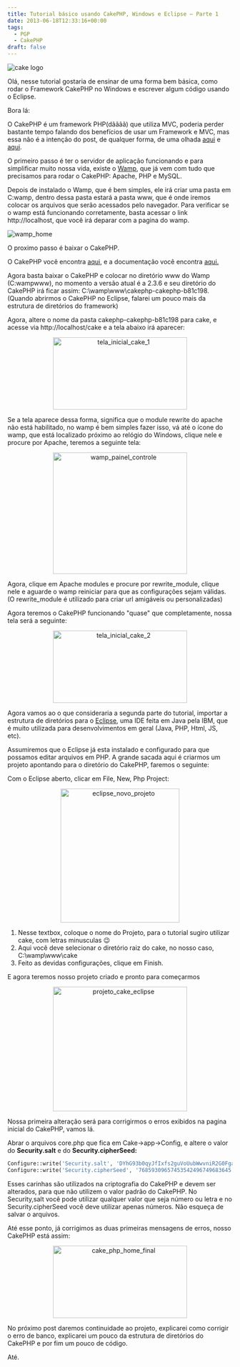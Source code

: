 ```yaml
---
title: Tutorial básico usando CakePHP, Windows e Eclipse – Parte 1
date: 2013-06-18T12:33:16+00:00
tags:
  - PGP
  - CakePHP
draft: false
---
```


![cake logo](http://res.cloudinary.com/cezarcruz-com-br/image/upload/v1454457626/cake-logo_ns8tdv.png "cake logo")

Olá, nesse tutorial gostaria de ensinar de uma forma bem básica, como rodar o Framework CakePHP no Windows e escrever algum código usando o Eclipse.

Bora lá:

O CakePHP é um framework PHP(dãããã) que utiliza MVC, poderia perder bastante tempo falando dos benefícios de usar um Framework e MVC, mas essa não é a intenção do post, de qualquer forma, de uma olhada <a href="http://blog.glaucocustodio.com/2012/07/31/porque-usar-um-framework/" target="_blank">aqui</a> e <a href="http://pt.wikipedia.org/wiki/MVC" target="_blank">aqui</a>.

O primeiro passo é ter o servidor de aplicação funcionando e para simplificar muito nossa vida, existe o <a href="http://www.wampserver.com/en/" target="_blank">Wamp</a>, que já vem com tudo que precisamos para rodar o CakePHP: Apache, PHP e MySQL.

Depois de instalado o Wamp, que é bem simples, ele irá criar uma pasta em C:wamp, dentro dessa pasta estará a pasta www, que é onde iremos colocar os arquivos que serão acessados pelo navegador. Para verificar se o wamp está funcionando corretamente, basta acessar o link http://localhost, que você irá deparar com a pagina do wamp.

![wamp_home](http://res.cloudinary.com/cezarcruz-com-br/image/upload/v1454457625/wamp_home_pwpuvr.png "wamp_home")

O proximo passo é baixar o CakePHP.

O CakePHP você encontra <a href="http://cakephp.org/" target="_blank">aqui</a>, e a documentação você encontra <a href="http://book.cakephp.org/2.0/en/index.html" target="_blank">aqui.</a>

Agora basta baixar o CakePHP e colocar no diretório www do Wamp (C:wampwww), no momento a versão atual é a 2.3.6 e seu diretório do CakePHP irá ficar assim: C:\wamp\www\cakephp-cakephp-b81c198. (Quando abrirmos o CakePHP no Eclipse, falarei um pouco mais da estrutura de diretórios do framework)

Agora, altere o nome da pasta cakephp-cakephp-b81c198 para cake, e acesse via http://localhost/cake e a tela abaixo irá aparecer:

<p style="text-align: center;">
  <a href="http://res.cloudinary.com/cezarcruz-com-br/image/upload/v1454457622/tela_inicial_cake_1_yb2fxm.png">
    <img
      class="size-medium wp-image-48 aligncenter"
      src="http://res.cloudinary.com/cezarcruz-com-br/image/upload/h_163,w_300/v1454457622/tela_inicial_cake_1_yb2fxm.png"
      alt="tela_inicial_cake_1"
      width="300"
      height="162"
    />
  </a>
</p>

Se a tela aparece dessa forma, significa que o module rewrite do apache não está habilitado, no wamp é bem simples fazer isso, vá até o ícone do wamp, que está localizado próximo ao relógio do Windows, clique nele e procure por Apache, teremos a seguinte tela:

<p style="text-align: center;">
  <a href="http://res.cloudinary.com/cezarcruz-com-br/image/upload/v1454457623/wamp_painel_controle_dof4xf.png">
    <img
      class="size-medium wp-image-45 aligncenter"
      src="http://res.cloudinary.com/cezarcruz-com-br/image/upload/h_272,w_300/v1454457623/wamp_painel_controle_dof4xf.png"
      alt="wamp_painel_controle"
      width="300"
      height="272"
    />
  </a>
</p>

Agora, clique em Apache modules e procure por rewrite_module, clique nele e aguarde o wamp reiniciar para que as configurações sejam válidas. (O rewrite_module é utilizado para criar url amigáveis ou personalizadas)

Agora teremos o CakePHP funcionando "quase" que completamente, nossa tela será a seguinte:

<p style="text-align: center;">
  <a href="http://res.cloudinary.com/cezarcruz-com-br/image/upload/v1454457621/tela_inicial_cake_2_efuc7i.png">
    <img
      class="size-medium wp-image-49 aligncenter"
      src="http://res.cloudinary.com/cezarcruz-com-br/image/upload/h_163,w_300/v1454457621/tela_inicial_cake_2_efuc7i.png"
      alt="tela_inicial_cake_2"
      width="300"
      height="162"
    />
  </a>
</p>

Agora vamos ao o que consideraria a segunda parte do tutorial, importar a estrutura de diretórios para o [Eclipse][2], uma IDE feita em Java pela IBM, que é muito utilizada para desenvolvimentos em geral (Java, PHP, Html, JS, etc).

Assumiremos que o Eclipse já esta instalado e configurado para que possamos editar arquivos em PHP. A grande sacada aqui é criarmos um projeto apontando para o diretório do CakePHP, faremos o seguinte:

Com o Eclipse aberto, clicar em File, New, Php Project:

<p style="text-align: center;">
  <a href="http://res.cloudinary.com/cezarcruz-com-br/image/upload/v1454457618/eclipse_novo_projeto_dnn3tv.png">
    <img
      class="size-medium wp-image-51 aligncenter"
      src="http://res.cloudinary.com/cezarcruz-com-br/image/upload/h_300,w_266/v1454457618/eclipse_novo_projeto_dnn3tv.png"
      alt="eclipse_novo_projeto"
      width="266"
      height="300"
    />
  </a>
</p>

1. Nesse textbox, coloque o nome do Projeto, para o tutorial sugiro utilizar cake, com letras minusculas 😉
2. Aqui você deve selecionar o diretório raiz do cake, no nosso caso, C:\wamp\www\cake
3. Feito as devidas configurações, clique em Finish.

E agora teremos nosso projeto criado e pronto para começarmos

<p style="text-align: center;">
  <a href="http://res.cloudinary.com/cezarcruz-com-br/image/upload/v1454457614/projeto_cake_eclipse_eqvvvl.png">
    <img
      class="size-medium wp-image-52 aligncenter"
      src="http://res.cloudinary.com/cezarcruz-com-br/image/upload/h_279,w_300/v1454457614/projeto_cake_eclipse_eqvvvl.png"
      alt="projeto_cake_eclipse"
      width="300"
      height="279"
    />
  </a>
</p>

Nossa primeira alteração será para corrigirmos o erros exibidos na pagina inicial do CakePHP, vamos lá.

Abrar o arquivos core.php que fica em Cake->app->Config, e altere o valor do **Security.salt** e do **Security.cipherSeed:**

```php
Configure::write('Security.salt', 'DYhG93b0qyJfIxfs2guVoUubWwvniR2G0FgaC9mi');
Configure::write('Security.cipherSeed', '76859309657453542496749683645');
```

Esses carinhas são utilizados na criptografia do CakePHP e devem ser alterados, para que não utilizem o valor padrão do CakePHP. No Security,salt você pode utilizar qualquer valor que seja número ou letra e no Security.cipherSeed você deve utilizar apenas números. Não esqueça de salvar o arquivos.

Até esse ponto, já corrigimos as duas primeiras mensagens de erros, nosso CakePHP está assim:

<p style="text-align: center;">
  <a href="http://res.cloudinary.com/cezarcruz-com-br/image/upload/v1454457608/cake_php_home_final_e0jyxp.png">
    <img
      class="size-medium wp-image-53 aligncenter"
      src="http://res.cloudinary.com/cezarcruz-com-br/image/upload/h_163,w_300/v1454457608/cake_php_home_final_e0jyxp.png"
      alt="cake_php_home_final"
      width="300"
      height="162"
    />
  </a>
</p>

No próximo post daremos continuidade ao projeto, explicarei como corrigir o erro de banco, explicarei um pouco da estrutura de diretórios do CakePHP e por fim um pouco de código.

Até.

[1]: http://res.cloudinary.com/cezarcruz-com-br/image/upload/v1454457626/cake-logo_ns8tdv.png
[2]: http://www.eclipse.org/
